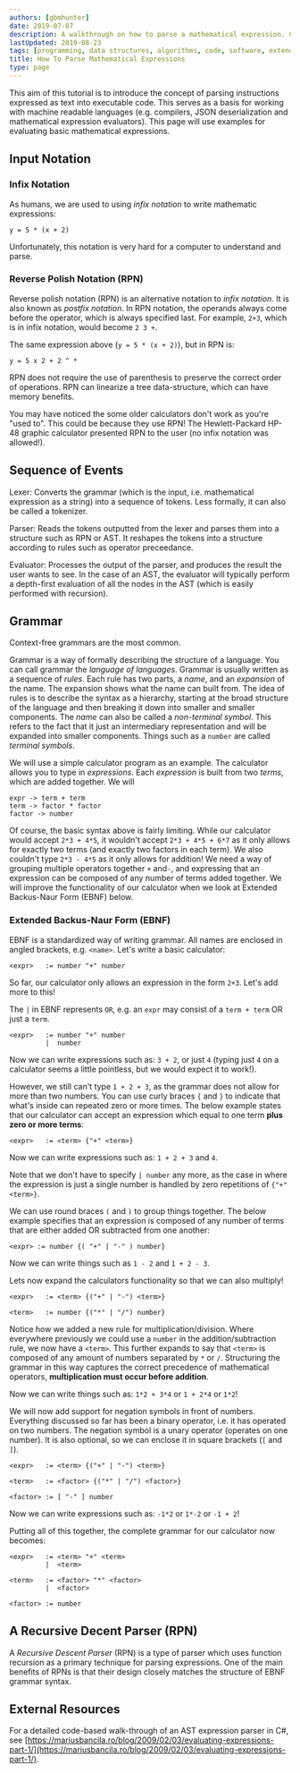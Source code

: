 ```yaml
---
authors: [gbmhunter]
date: 2019-07-07
description: A walkthrough on how to parse a mathematical expression. Covers grammar, lexers, parsers, RPN, infix and postfix notation, ASTs and more.
lastUpdated: 2019-08-23
tags: [programming, data structures, algorithms, code, software, extended Backus-Naur form, EBNF, recursive decent parsers, RPN, parsers, grammar, lexers, evaluators, abstract syntax trees, AST, infix notation, postfix notation]
title: How To Parse Mathematical Expressions
type: page
---
```


This aim of this tutorial is to introduce the concept of parsing instructions expressed as text into executable code. This serves as a basis for working with machine readable languages (e.g. compilers, JSON deserialization and mathematical expression evaluators). This page will use examples for evaluating basic mathematical expressions.

## Input Notation

### Infix Notation

As humans, we are used to using _infix notation_ to write mathematic expressions:

```text
y = 5 * (x + 2)
```

Unfortunately, this notation is very hard for a computer to understand and parse.

### Reverse Polish Notation (RPN)

Reverse polish notation (RPN) is an alternative notation to _infix notation_. It is also known as _postfix notation_. In RPN notation, the operands always come before the operator, which is always specified last. For example, `2+3`, which is in infix notation, would become `2 3 +`.

The same expression above (`y = 5 * (x + 2)`), but in RPN is:

```text
y = 5 x 2 + 2 ^ *
```

RPN does not require the use of parenthesis to preserve the correct order of operations. RPN can linearize a tree data-structure, which can have memory benefits.

You may have noticed the some older calculators don't work as you're "used to". This could be because they use RPN! The Hewlett-Packard HP-48 graphic calculator presented RPN to the user (no infix notation was allowed!).

## Sequence of Events

Lexer: Converts the grammar (which is the input, i.e. mathematical expression as a string) into a sequence of tokens. Less formally, it can also be called a tokenizer.

Parser: Reads the tokens outputted from the lexer and parses them into a structure such as RPN or AST. It reshapes the tokens into a structure according to rules such as operator preceedance.

Evaluator: Processes the output of the parser, and produces the result the user wants to see. In the case of an AST, the evaluator will typically perform a depth-first evaluation of all the nodes in the AST (which is easily performed with recursion).

## Grammar

Context-free grammars are the most common.

Grammar is a way of formally describing the structure of a language. You can call grammar the _language of languages_. Grammar is usually written as a sequence of _rules_. Each rule has two parts, a _name_, and an _expansion_ of the name. The expansion shows what the name can built from. The idea of rules is to describe the syntax as a hierarchy, starting at the broad structure of the language and then breaking it down into smaller and smaller components. The _name_ can also be called a _non-terminal symbol_. This refers to the fact that it just an intermediary representation and will be expanded into smaller components. Things such as a `number` are called _terminal symbols_.

We will use a simple calculator program as an example. The calculator allows you to type in _expressions_. Each _expression_ is built from two _terms_, which are added together. We will 

```text
expr -> term + term
term -> factor * factor
factor -> number
```

Of course, the basic syntax above is fairly limiting. While our calculator would accept `2*3 + 4*5`, it wouldn't accept `2*3 + 4*5 + 6*7` as it only allows for exactly two terms (and exactly two factors in each term). We also couldn't type `2*3 - 4*5` as it only allows for addition! We need a way of grouping multiple operators together `+` and`-`, and expressing that an expression can be composed of any number of terms added together. We will improve the functionality of our calculator when we look at Extended Backus-Naur Form (EBNF) below.

### Extended Backus-Naur Form (EBNF)

EBNF is a standardized way of writing grammar. All names are enclosed in angled brackets, e.g. `<name>`. Let's write a basic calculator:

```text
<expr>   := number "+" number
```

So far, our calculator only allows an expression in the form `2+3`. Let's add more to this!

The `|` in EBNF represents `OR`, e.g. an `expr` may consist of a `term + term` OR just a `term`.

```text
<expr>   := number "+" number
         |  number
```

Now we can write expressions such as: `3 + 2`, or just `4` (typing just `4` on a calculator seems a little pointless, but we would expect it to work!).

However, we still can't type `1 + 2 + 3`, as the grammar does not allow for more than two numbers. You can use curly braces `{` and `}` to indicate that what's inside can repeated zero or more times. The below example states that our calculator can accept an expression which equal to one term **plus zero or more terms**:

```text
<expr>   := <term> {"+" <term>}
```

Now we can write expressions such as: `1 + 2 + 3` and `4`.

Note that we don't have to specify `| number` any more, as the case in where the expression is just a single number is handled by zero repetitions of `{"+" <term>}`.

We can use round braces `(` and `)` to group things together. The below example specifies that an expression is composed of any number of terms that are either added OR subtracted from one another:

```text
<expr> := number {( "+" | "-" ) number}
```

Now we can write things such as `1 - 2` and `1 + 2 - 3`.

Lets now expand the calculators functionality so that we can also multiply! 

```text
<expr>   := <term> {("+" | "-") <term>}

<term>   := number {("*" | "/") number}
```

Notice how we added a new rule for multiplication/division. Where everywhere previously we could use a `number` in the addition/subtraction rule, we now have a `<term>`. This further expands to say that `<term>` is composed of any amount of numbers separated by `*` or `/`. Structuring the grammar in this way captures the correct precedence of mathematical operators, **multiplication must occur before addition**.

Now we can write things such as: `1*2 + 3*4` or `1 + 2*4` or `1*2`!

We will now add support for negation symbols in front of numbers. Everything discussed so far has been a binary operator, i.e. it has operated on two numbers. The negation symbol is a unary operator (operates on one number). It is also optional, so we can enclose it in square brackets (`[` and `]`).

```text
<expr>   := <term> {("+" | "-") <term>}

<term>   := <factor> {("*" | "/") <factor>}

<factor> := [ "-" ] number
```

Now we can write expressions such as: `-1*2` or `1*-2` or `-1 + 2`! 


Putting all of this together, the complete grammar for our calculator now becomes:

```text
<expr>   := <term> "+" <term>
         |  <term>

<term>   := <factor> "*" <factor>
         |  <factor>

<factor> := number
```

## A Recursive Decent Parser (RPN)

A _Recursive Descent Parser_ (RPN) is a type of parser which uses function recursion as a primary technique for parsing expressions. One of the main benefits of RPNs is that their design closely matches the structure of EBNF grammar syntax.

## External Resources

For a detailed code-based walk-through of an AST expression parser in C#, see [https://mariusbancila.ro/blog/2009/02/03/evaluating-expressions-part-1/](https://mariusbancila.ro/blog/2009/02/03/evaluating-expressions-part-1/).

